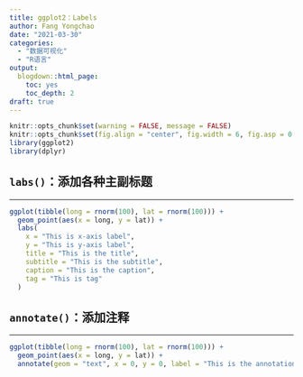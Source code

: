 ```yaml
---
title: ggplot2：Labels
author: Fang Yongchao
date: "2021-03-30"
categories:
  - "数据可视化"
  - "R语言"
output:
  blogdown::html_page:
    toc: yes
    toc_depth: 2
draft: true
---
```


```r
knitr::opts_chunk$set(warning = FALSE, message = FALSE)
knitr::opts_chunk$set(fig.align = "center", fig.width = 6, fig.asp = 0.7)
library(ggplot2)
library(dplyr)
```


## `labs()`：添加各种主副标题

--------------------------

```r
ggplot(tibble(long = rnorm(100), lat = rnorm(100))) + 
  geom_point(aes(x = long, y = lat)) +
  labs(
    x = "This is x-axis label", 
    y = "This is y-axis label",
    title = "This is the title",
    subtitle = "This is the subtitle",
    caption = "This is the caption",
    tag = "This is tag"
  )
```

## `annotate()`：添加注释

-------------------------

```r
ggplot(tibble(long = rnorm(100), lat = rnorm(100))) + 
  geom_point(aes(x = long, y = lat)) +
  annotate(geom = "text", x = 0, y = 0, label = "This is the annotation", color = "blue")
```
